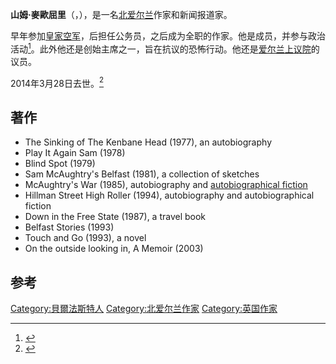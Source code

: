 '''山姆·麥歐屈里'''（{{lang-en|Sam McAughtry}}，{{bd|1921年|3月24日|2014年|3月28日|catIdx=McAughtry}}），是一名[[北爱尔兰|北爱尔兰]]作家和新闻报道家。

早年参加[[皇家空军|皇家空军]]，后担任公务员，之后成为全职的作家。他是{{link-en|北爱尔兰劳动党|Northern Ireland Labour Party}}成员，并参与政治活动<ref>{{Cite web |url=http://www.ark.ac.uk/elections/98nb.htm |title=1998 Assembly Election Results Belfast North (ARK) |accessdate=2014-04-09 |archive-date=2014-01-09 |archive-url=https://web.archive.org/web/20140109163605/http://www.ark.ac.uk/elections/98nb.htm |dead-url=no }}</ref>。此外他还是{{link-en|和平列车组织|Peace Train Organisation}}创始主席之一，旨在抗议{{link-en|都柏林-贝尔法斯特铁路线|Dublin-Belfast railway line}}的恐怖行动。他还是[[爱尔兰上议院|爱尔兰上议院]]的议员。

2014年3月28日去世。<ref>{{Cite web |url=http://www.bbc.co.uk/news/uk-northern-ireland-26785370 |title="Sam McAughtry: Belfast writer and broadcaster dies", ''BBC News'', 28 March 2014 |accessdate=2014-04-09 |archive-date=2014-03-31 |archive-url=https://web.archive.org/web/20140331010459/http://www.bbc.co.uk/news/uk-northern-ireland-26785370 |dead-url=no }}</ref>

==著作==
*The Sinking of The Kenbane Head (1977), an autobiography
*Play It Again Sam (1978)
*Blind Spot (1979)
*Sam McAughtry's Belfast (1981), a collection of sketches
*McAughtry's War (1985), autobiography and [[Biography_in_literature|autobiographical fiction]]
*Hillman Street High Roller (1994), autobiography and autobiographical fiction
*Down in the Free State (1987), a travel book
*Belfast Stories (1993)
*Touch and Go (1993), a novel
*On the outside looking in, A Memoir (2003)

==参考==
{{reflist}}

{{Authority control}}
{{DEFAULTSORT:McAughtry, Sam}}
[[Category:貝爾法斯特人|Category:貝爾法斯特人]]
[[Category:北爱尔兰作家|Category:北爱尔兰作家]]
[[Category:英国作家|Category:英国作家]]